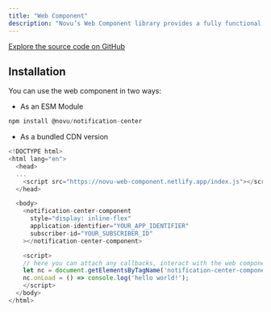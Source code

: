 ```yaml
---
title: "Web Component"
description: "Novu’s Web Component library provides a fully functional and embeddable notification center widget with real-time updates that you can drop into any web application."
---
```


[Explore the source code on GitHub](https://github.com/novuhq/novu/tree/next/packages/notification-center)


## Installation

You can use the web component in two ways:

- As an ESM Module

```js
npm install @novu/notification-center
```

- As a bundled CDN version

```js
<!DOCTYPE html>
<html lang="en">
  <head>
  ...
    <script src="https://novu-web-component.netlify.app/index.js"></script>
  </head>

  <body>
    <notification-center-component
      style="display: inline-flex"
      application-identifier="YOUR_APP_IDENTIFIER"
      subscriber-id="YOUR_SUBSCRIBER_ID"
    ></notification-center-component>

    <script>
    // here you can attach any callbacks, interact with the web component API
    let nc = document.getElementsByTagName('notification-center-component')[0];
    nc.onLoad = () => console.log('hello world!');
    </script>
  </body>
</html>
```